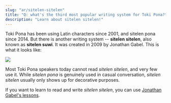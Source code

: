 ```yaml
---
slug: "ar/sitelen-sitelen"
title: "Q: what's the third most popular writing system for Toki Pona?"
description: "Learn about sitelen sitelen!"
---
```


Toki Pona has been using Latin characters since 2001, and sitelen pona since 2014.
But there is another writing system -- **sitelen sitelen**, also known as **sitelen suwi**. It was created in 2009 by Jonathan Gabel. This is what it looks like:

<img src="https://jonathangabel.com/images/t47/t47.09001_2_l.jpg" />

Most Toki Pona speakers today cannot read *sitelen sitelen*, and very few use it. While *sitelen pona* is genuinely used in casual conversation, *sitelen sitelen* usually only shows up for decorative purposes.

If you want to learn to read and write *sitelen sitelen*, you can use [Jonathan Gabel's lessons](https://jonathangabel.com/toki-pona/).
